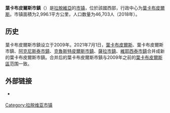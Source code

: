 {{unreferenced|time=2017-04-02T12:07:33+00:00}}
{{Infobox settlement
| name                    = 葉卡布皮爾斯市鎮
| native_name             = Jēkabpils novads
| native_name_lang        = lv
| settlement_type         = [[拉脫維亞行政區劃|市镇]]
| image_skyline           = Jēkabpils luterāņu baznīca.jpg
| image_caption           = 葉卡布皮爾斯市内的教堂
| image_flag              = 
| flag_size               = 145px
| image_shield            = LVA Jēkabpils novads COA.png
| shield_size             = 65px
| image_map               = Jēkabpils novads 2021.png
| map_caption             = 2021年时的葉卡布皮爾斯市鎮地图
| coordinates             = 
| coor_pinpoint           = 
| coordinates_footnotes   = 
| subdivision_type        = [[世界政區索引|国家]]
| subdivision_name        = {{LAT}}
| established_title       = 最初设立
| established_date        = 2009年
| established_title1      = 合并
| established_date1       = 2021年
| seat_type               = 行政中心
| seat                    = [[葉卡布皮爾斯|葉卡布皮爾斯]]
| unit_pref               = Metric
| area_total_km2          = 2996.1
| area_rank               = 
| area_note               = 
| area_footnotes          = 
| population_as_of        = 2018年
| population_total        = 46703
| population_density_km2  = auto
| population_note         = 
| population_footnotes    = 
| timezone1               = 
| utc_offset1             = 
| timezone1_DST           = 
| utc_offset1_DST         = 
| postal_code_type        =
| postal_code             = 
| area_code_type          = 
| area_code               = 
| iso_code                = 
| website                 = {{URL|http://jekabpilsnovads.lv/}}
| footnotes               = 
}}
'''葉卡布皮爾斯市鎮'''（{{lang-lv|Jēkabpils novads}}）是[[拉脫維亞|拉脫維亞]]的[[拉脫維亞行政區劃|市镇]]，位於該國西部，行政中心为[[葉卡布皮爾斯|葉卡布皮爾斯]]。市镇面積为2,996.1平方公里，人口数量为46,703人（2018年）。

== 历史 ==
葉卡布皮爾斯市鎮设立于2009年。2021年7月1日，[[葉卡布皮爾斯|葉卡布皮爾斯]]、葉卡布皮爾斯市鎮、[[阿克尼斯泰市鎮|阿克尼斯泰市鎮]]、[[克魯斯特皮爾斯市鎮|克魯斯特皮爾斯市鎮]]、[[薩拉市鎮|薩拉市鎮]]、[[維耶西泰市鎮|維耶西泰市鎮]]合并成新的葉卡布皮爾斯市鎮。合并后的葉卡布皮爾斯市鎮与2009年之前的[[葉卡布皮爾斯區|葉卡布皮爾斯區]]范围一致。
<!--
== 参考文献 ==
{{Reflist}}
-->

== 外部链接 ==
{{commonscat|Jēkabpils Municipality|position=left}}
* {{Official site|http://jekabpilsnovads.lv/}} {{lv}} {{en}}

{{拉脱维亚行政区划}}
{{Latvia-geo-stub}}

{{DEFAULTSORT:Jekabpils}}
[[Category:拉脱维亚市镇|Category:拉脱维亚市镇]]